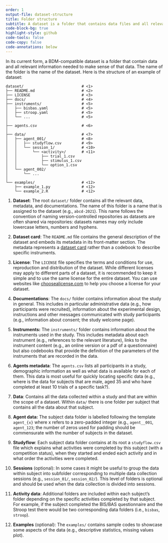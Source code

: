 ```yaml
---
order: 1
output-file: dataset-structure
title: Folder structure
subtitle: A dataset is a folder that contains data files and all relevant information needed to make sense of that data.
code-block-bg: true
highlight-style: github
code-tools: false
code-copy: false
code-annotations: below
---
```


In its current form, a BDM-compatible dataset is a folder that contain data and all relevant information needed to make sense of that data. The name of the folder is the name of the dataset. Here is the structure of an example of dataset:

```.default
dataset/                          # <1>
├── README.md                     # <2>
├── LICENSE                       # <3>
├── docs/                         # <4>
├── instruments/                  # <5>
│   ├── bisbas.yaml               # <5>
│   ├── stroop.yaml               # <5>
│   └── ...                       # <5>
│
├── agents.csv                    # <6>
│
├── data/                         # <7> 
│   ├── agent_001/                # <8>
│   │   ├── studyflow.csv         # <9>
│   │   └── session_1/            # <10>
│   │       └── <activity>/       # <11>
│   │           ├── trial_1.csv
│   │           ├── stimulus_1.csv
│   │           └── option_1.csv
│   └── agent_002/
│       └── ...
│
└── examples/                     # <12>
    ├── example_1.py              # <12>
    └── example_2.R               # <12>
```
1. **Dataset**: The root `dataset/` folder contains all the relevant data, metadata, and documentations. The name of this folder is a name that is assigned to the dataset (e.g., `abcd-2021`). This name follows the convention of naming version-controlled repositories as datasets are often shared via repositories: datasets names may only include lowercase letters, numbers and hyphens.

2. **Dataset card**: The `README.md` file contains the general description of the dataset and embeds its metadata in its front-matter section. The metadata represents a [dataset card](2-dataset-cards.qmd) rather than a codebook to describe specific instruments.

3. **License**: The `LICENSE` file specifies the terms and conditions for use, reproduction and distribution of the dataset. While different licenses may apply to different parts of a dataset, it is recommended to keep it simple and to use the same license for the entire dataset. You can use websites like [choosealicense.com](https://choosealicense.com/) to help you choose a license for your dataset.

4. **Documentations**: The `docs/` folder contains information about the study in general. This includes in particular administrative data (e.g., how participants were recruited), information about the experimental design, instructions and other messages communicated with study participants (e.g., information about consent; the study welcome page).

5. **Instruments:** The `instruments/` folder contains information about the instruments used in the study. This includes metadata about each instrument (e.g., references to the relevant literature), links to the instrument content (e.g., an online version or a pdf of a questionnaire) but also codebooks that provide the definition of the parameters of the instruments that are recorded in the data.

6. **Agents metadata**: The `agents.csv` lists all participants in a study, demographic information as well as what data is available for each of them. This data is most useful for quickly locating specific data (e.g., where is the data for subjects that are male, aged 35 and who have completed at least 10 trials of a specific task?).

7. **Data**: Contains all the data collected within a study and that are within the scope of a dataset. Within `data/` there is one folder per subject that contains all the data about that subject. 

8. **Agent data:** The subject data folder is labelled following the template `agent_{x}` where x refers to a zero-padded integer (e.g., `agent__001`, `agent_123`; the number of zeros used for padding should be commensurate with the number of subjects in the dataset.

9. **Studyflow**: Each subject data folder contains at its root a `studyflow.csv` file which explains what activities were completed by this subject (with a competition status), when they started and ended each activity and in what order the activities were completed.

10. **Sessions** (optional): In some cases it might be useful to group the data within subject into subfolder corresponding to multiple data collection sessions (e.g., `session_01/`, `session_02/`). This level of folders is optional and should be used when the data collection is divided into sessions.

11. **Activity data**: Additional folders are included within each subject's folder depending on the specific activities completed by that subject. For example, if the subject completed the BIS/BAS questionnaire and the Stroop test there would be two corresponding data folders (i.e., `bisbas`, `stroop`).

11. **Examples** (optional): The `examples/` contains sample codes to showcase some aspects of the data (e.g., descriptive statistics, missing values plot).
